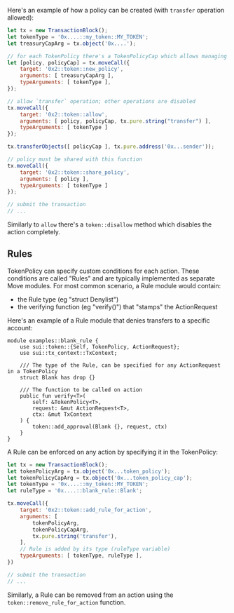 
Here's an example of how a policy can be created (with `transfer` operation allowed):

```js
let tx = new TransactionBlock();
let tokenType = '0x....::my_token::MY_TOKEN';
let treasuryCapArg = tx.object('0x....');

// for each TokenPolicy there's a TokenPolicyCap which allows managing it
let [policy, policyCap] = tx.moveCall({
    target: '0x2::token::new_policy',
    arguments: [ treasuryCapArg ],
    typeArguments: [ tokenType ],
});

// allow `transfer` operation; other operations are disabled
tx.moveCall({
    target: '0x2::token::allow',
    arguments: [ policy, policyCap, tx.pure.string("transfer") ],
    typeArguments: [ tokenType ]
});

tx.transferObjects([ policyCap ], tx.pure.address('0x...sender'));

// policy must be shared with this function
tx.moveCall({
    target: '0x2::token::share_policy',
    arguments: [ policy ],
    typeArguments: [ tokenType ]
});

// submit the transaction
// ...
```

Similarly to `allow` there's a `token::disallow` method which disables the action completely.

## Rules

TokenPolicy can specify custom conditions for each action. These conditions are called "Rules" and are typically implemented as separate Move modules. For most common scenario, a Rule module would contain:

- the Rule type (eg "struct Denylist")
- the verifying function (eg "verify\(\)") that "stamps" the ActionRequest

Here's an example of a Rule module that denies transfers to a specific account:

```move
module examples::blank_rule {
    use sui::token::{Self, TokenPolicy, ActionRequest};
    use sui::tx_context::TxContext;

    /// The type of the Rule, can be specified for any ActionRequest in a TokenPolicy
    struct Blank has drop {}

    /// The function to be called on action
    public fun verify<T>(
        self: &TokenPolicy<T>,
        request: &mut ActionRequest<T>,
        ctx: &mut TxContext
    ) {
        token::add_approval(Blank {}, request, ctx)
    }
}
```

A Rule can be enforced on any action by specifying it in the TokenPolicy:

```js
let tx = new TransactionBlock();
let tokenPolicyArg = tx.object('0x...token_policy');
let tokenPolicyCapArg = tx.object('0x...token_policy_cap');
let tokenType = '0x....::my_token::MY_TOKEN';
let ruleType = '0x....::blank_rule::Blank';

tx.moveCall({
    target: '0x2::token::add_rule_for_action',
    arguments: [
        tokenPolicyArg,
        tokenPolicyCapArg,
        tx.pure.string('transfer'),
    ],
    // Rule is added by its type (ruleType variable)
    typeArguments: [ tokenType, ruleType ],
})

// submit the transaction
// ...
```

Similarly, a Rule can be removed from an action using the `token::remove_rule_for_action` function.
